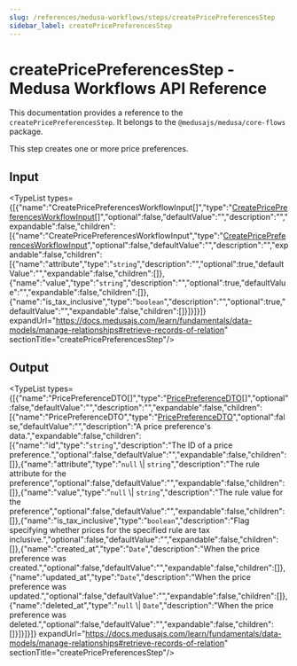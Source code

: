 ```yaml
---
slug: /references/medusa-workflows/steps/createPricePreferencesStep
sidebar_label: createPricePreferencesStep
---
```



# createPricePreferencesStep - Medusa Workflows API Reference

This documentation provides a reference to the `createPricePreferencesStep`. It belongs to the `@medusajs/medusa/core-flows` package.

This step creates one or more price preferences.

## Input

<TypeList types={[{"name":"CreatePricePreferencesWorkflowInput[]","type":"[CreatePricePreferencesWorkflowInput](../../../../../types/WorkflowTypes/PricingWorkflow/interfaces/types.WorkflowTypes.PricingWorkflow.CreatePricePreferencesWorkflowInput/page.mdx)[]","optional":false,"defaultValue":"","description":"","expandable":false,"children":[{"name":"CreatePricePreferencesWorkflowInput","type":"[CreatePricePreferencesWorkflowInput](../../../../../types/WorkflowTypes/PricingWorkflow/interfaces/types.WorkflowTypes.PricingWorkflow.CreatePricePreferencesWorkflowInput/page.mdx)","optional":false,"defaultValue":"","description":"","expandable":false,"children":[{"name":"attribute","type":"`string`","description":"","optional":true,"defaultValue":"","expandable":false,"children":[]},{"name":"value","type":"`string`","description":"","optional":true,"defaultValue":"","expandable":false,"children":[]},{"name":"is_tax_inclusive","type":"`boolean`","description":"","optional":true,"defaultValue":"","expandable":false,"children":[]}]}]}]} expandUrl="https://docs.medusajs.com/learn/fundamentals/data-models/manage-relationships#retrieve-records-of-relation" sectionTitle="createPricePreferencesStep"/>

## Output

<TypeList types={[{"name":"PricePreferenceDTO[]","type":"[PricePreferenceDTO](../../../../../pricing/interfaces/pricing.PricePreferenceDTO/page.mdx)[]","optional":false,"defaultValue":"","description":"","expandable":false,"children":[{"name":"PricePreferenceDTO","type":"[PricePreferenceDTO](../../../../../pricing/interfaces/pricing.PricePreferenceDTO/page.mdx)","optional":false,"defaultValue":"","description":"A price preference's data.","expandable":false,"children":[{"name":"id","type":"`string`","description":"The ID of a price preference.","optional":false,"defaultValue":"","expandable":false,"children":[]},{"name":"attribute","type":"`null` \\| `string`","description":"The rule attribute for the preference","optional":false,"defaultValue":"","expandable":false,"children":[]},{"name":"value","type":"`null` \\| `string`","description":"The rule value for the preference","optional":false,"defaultValue":"","expandable":false,"children":[]},{"name":"is_tax_inclusive","type":"`boolean`","description":"Flag specifying whether prices for the specified rule are tax inclusive.","optional":false,"defaultValue":"","expandable":false,"children":[]},{"name":"created_at","type":"`Date`","description":"When the price preference was created.","optional":false,"defaultValue":"","expandable":false,"children":[]},{"name":"updated_at","type":"`Date`","description":"When the price preference was updated.","optional":false,"defaultValue":"","expandable":false,"children":[]},{"name":"deleted_at","type":"`null` \\| `Date`","description":"When the price preference was deleted.","optional":false,"defaultValue":"","expandable":false,"children":[]}]}]}]} expandUrl="https://docs.medusajs.com/learn/fundamentals/data-models/manage-relationships#retrieve-records-of-relation" sectionTitle="createPricePreferencesStep"/>
